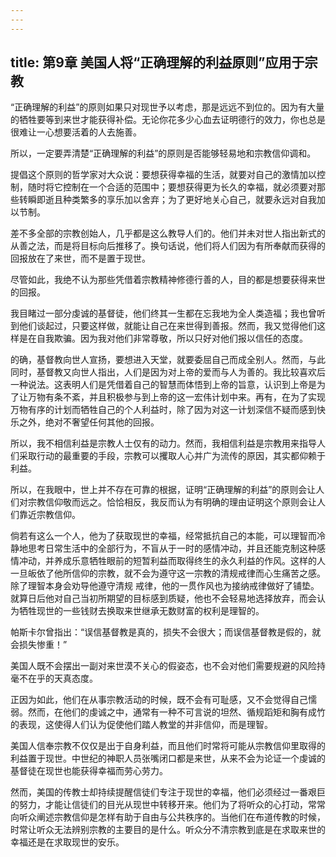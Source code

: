 ```yaml
---
---
---
```

title: 第9章 美国人将“正确理解的利益原则”应用于宗教
---

“正确理解的利益”的原则如果只对现世予以考虑，那是远远不到位的。因为有大量的牺牲要等到来世才能获得补偿。无论你花多少心血去证明德行的效力，你也总是很难让一心想要活着的人去施善。

所以，一定要弄清楚“正确理解的利益”的原则是否能够轻易地和宗教信仰调和。

提倡这个原则的哲学家对大众说：要想获得幸福的生活，就要对自己的激情加以控制，随时将它控制在一个合适的范围中；要想获得更为长久的幸福，就必须要对那些转瞬即逝且种类繁多的享乐加以舍弃；为了更好地关心自己，就要永远对自我加以节制。

差不多全部的宗教创始人，几乎都是这么教导人们的。他们并未对世人指出新式的从善之法，而是将目标向后推移了。换句话说，他们将人们因为有所奉献而获得的回报放在了来世，而不是置于现世。

尽管如此，我绝不认为那些凭借着宗教精神修德行善的人，目的都是想要获得来世的回报。

我目睹过一部分虔诚的基督徒，他们终其一生都在忘我地为全人类造福；我也曾听到他们谈起过，只要这样做，就能让自己在来世得到善报。然而，我又觉得他们这样是在自我欺骗。因为我对他们非常尊敬，所以只好对他们报以信任的态度。

的确，基督教向世人宣扬，要想进入天堂，就要委屈自己而成全别人。然而，与此同时，基督教又向世人指出，人们是因为对上帝的爱而与人为善的。我比较喜欢后一种说法。这表明人们是凭借着自己的智慧而体悟到上帝的旨意，认识到上帝是为了让万物有条不紊，并且积极参与到上帝的这一宏伟计划中来。再有，在为了实现万物有序的计划而牺牲自己的个人利益时，除了因为对这一计划深信不疑而感到快乐之外，绝对不奢望任何其他的回报。

所以，我不相信利益是宗教人士仅有的动力。然而，我相信利益是宗教用来指导人们采取行动的最重要的手段，宗教可以攫取人心并广为流传的原因，其实都仰赖于利益。

所以，在我眼中，世上并不存在可靠的根据，证明“正确理解的利益”的原则会让人们对宗教信仰敬而远之。恰恰相反，我反而认为有明确的理由证明这个原则会让人们靠近宗教信仰。

倘若有这么一个人，他为了获取现世的幸福，经常抵抗自己的本能，可以理智而冷静地思考日常生活中的全部行为，不盲从于一时的感情冲动，并且还能克制这种感情冲动，并养成乐意牺牲眼前的短暂利益而取得终生的永久利益的作风。这样的人一旦皈依了他所信仰的宗教，就不会为遵守这一宗教的清规戒律而心生痛苦之感。除了理智本身会劝导他遵守清规 戒律，他的一贯作风也为接纳戒律做好了铺垫。就算日后他对自己当初所期望的目标感到质疑，他也不会轻易地选择放弃，而会认为牺牲现世的一些钱财去换取来世继承无数财富的权利是理智的。

帕斯卡尔曾指出：“误信基督教是真的，损失不会很大；而误信基督教是假的，就会损失惨重！”

美国人既不会摆出一副对来世漠不关心的假姿态，也不会对他们需要规避的风险持毫不在乎的天真态度。

正因为如此，他们在从事宗教活动的时候，既不会有可耻感，又不会觉得自己懦弱。然而，在他们的虔诚之中，通常有一种不可言说的坦然、循规蹈矩和胸有成竹的表现，这使得人们认为促使他们踏人教堂的并非信仰，而是理智。

美国人信奉宗教不仅仅是出于自身利益，而且他们时常将可能从宗教信仰里取得的利益置于现世。中世纪的神职人员张嘴闭口都是来世，从来不会为论证一个虔诚的基督徒在现世也能获得幸福而劳心劳力。

然而，美国的传教士却持续提醒信徒们专注于现世的幸福，他们必须经过一番艰巨的努力，才能让信徒们的目光从现世中转移开来。他们为了将听众的心打动，常常向听众阐述宗教信仰是怎样有助于自由与公共秩序的。当他们在布道传教的时候，时常让听众无法辨别宗教的主要目的是什么。听众分不清宗教到底是在求取来世的幸福还是在求取现世的安乐。